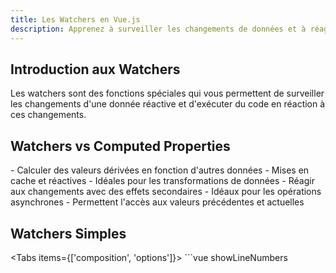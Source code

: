 ```yaml
---
title: Les Watchers en Vue.js
description: Apprenez à surveiller les changements de données et à réagir en conséquence à l'aide des watchers en Vue.js.
---
```



## Introduction aux Watchers

<Callout type="info">
  Les watchers sont des fonctions spéciales qui vous permettent de surveiller les changements d'une donnée réactive et d'exécuter du code en réaction à ces changements.
</Callout>

## Watchers vs Computed Properties

<Cards>
  <Card title="Computed Properties" icon="🧮">
    - Calculer des valeurs dérivées en fonction d'autres données
    - Mises en cache et réactives
    - Idéales pour les transformations de données
  </Card>
  <Card title="Watchers" icon="👀">
    - Réagir aux changements avec des effets secondaires
    - Idéaux pour les opérations asynchrones
    - Permettent l'accès aux valeurs précédentes et actuelles
  </Card>
</Cards>

## Watchers Simples

<Tabs items={['composition', 'options']}>
  <Tab label="Composition API" value="composition">
    ```vue showLineNumbers
    <script setup>
    import { ref, watch } from 'vue'
    
    const message = ref('Hello Vue!')
    
    // Surveiller une propriété réactive
    watch(message, (newValue, oldValue) => {
      console.log('Message changé:')
      console.log('Nouvelle valeur:', newValue)
      console.log('Ancienne valeur:', oldValue)
    })
    
    function updateMessage() {
      message.value = 'Message mis à jour à ' + new Date().toLocaleTimeString()
    }
    </script>
    
    <template>
      <div>
        <p>{{ message }}</p>
        <button @click="updateMessage">Mettre à jour</button>
      </div>
    </template>
    ```
  </Tab>
  <Tab label="Options API" value="options">
    ```vue showLineNumbers
    <script>
    export default {
      data() {
        return {
          message: 'Hello Vue!'
        }
      },
      
      // Déclarer les watchers dans l'option "watch"
      watch: {
        message(newValue, oldValue) {
          console.log('Message changé:')
          console.log('Nouvelle valeur:', newValue)
          console.log('Ancienne valeur:', oldValue)
        }
      },
      
      methods: {
        updateMessage() {
          this.message = 'Message mis à jour à ' + new Date().toLocaleTimeString()
        }
      }
    }
    </script>
    
    <template>
      <div>
        <p>{{ message }}</p>
        <button @click="updateMessage">Mettre à jour</button>
      </div>
    </template>
    ```
  </Tab>
</Tabs>

## Surveiller des Sources de Données Complexes

### Surveiller un Objet

```vue showLineNumbers
<script setup>
import { reactive, watch } from 'vue'

const user = reactive({
  name: 'Alice',
  age: 25,
  address: {
    city: 'Paris',
    country: 'France'
  }
})

// Surveiller l'objet entier (par défaut, surveillance non profonde)
watch(user, (newValue, oldValue) => {
  console.log('Utilisateur mis à jour:', newValue)
  
  // ⚠️ ATTENTION: Dans le cas d'un objet réactif (reactive),
  // newValue et oldValue seront identiques car ils font référence
  // au même objet qui a été modifié
}, { deep: false })

// Surveiller l'objet avec deep: true pour détecter les changements imbriqués
watch(user, (newValue) => {
  console.log('Changement détecté dans l\'objet utilisateur (y compris imbriqué):', newValue)
  console.log('Ville:', newValue.address.city)
}, { deep: true })

// Surveiller une propriété spécifique de l'objet
watch(() => user.age, (newAge, oldAge) => {
  console.log(`L'âge a changé de ${oldAge} à ${newAge}`)
})

// Surveiller une propriété imbriquée
watch(() => user.address.city, (newCity, oldCity) => {
  console.log(`La ville a changé de ${oldCity} à ${newCity}`)
})
</script>

<template>
  <div>
    <h2>Utilisateur</h2>
    <div>
      <label>Nom: </label>
      <input v-model="user.name">
    </div>
    <div>
      <label>Âge: </label>
      <input type="number" v-model.number="user.age">
    </div>
    <div>
      <label>Ville: </label>
      <input v-model="user.address.city">
    </div>
    <div>
      <label>Pays: </label>
      <input v-model="user.address.country">
    </div>
  </div>
</template>
```

### Surveiller Plusieurs Sources

```vue showLineNumbers
<script setup>
import { ref, watch } from 'vue'

const firstName = ref('Jean')
const lastName = ref('Dupont')
const age = ref(30)

// Surveiller plusieurs sources à la fois
watch([firstName, lastName], ([newFirstName, newLastName], [oldFirstName, oldLastName]) => {
  console.log(
    `Le nom a changé de ${oldFirstName} ${oldLastName} à ${newFirstName} ${newLastName}`
  )
})

// Surveiller 3 sources avec une fonction de callback commune
watch([firstName, lastName, age], (newValues, oldValues) => {
  console.log('Nouvelles valeurs:', newValues)
  console.log('Anciennes valeurs:', oldValues)
  
  const [newFirstName, newLastName, newAge] = newValues
  const [oldFirstName, oldLastName, oldAge] = oldValues
  
  const changes = []
  if (newFirstName !== oldFirstName) changes.push('prénom')
  if (newLastName !== oldLastName) changes.push('nom')
  if (newAge !== oldAge) changes.push('âge')
  
  console.log(`Changements détectés: ${changes.join(', ')}`)
})
</script>

<template>
  <div>
    <div>
      <label>Prénom: </label>
      <input v-model="firstName">
    </div>
    <div>
      <label>Nom: </label>
      <input v-model="lastName">
    </div>
    <div>
      <label>Âge: </label>
      <input type="number" v-model.number="age">
    </div>
  </div>
</template>
```

## Watchers Immédiats 

<Callout type="info">
  Par défaut, les watchers sont déclenchés uniquement lorsque la valeur surveillée change. Avec l'option `immediate: true`, le watcher s'exécute également dès sa création.
</Callout>

```vue showLineNumbers
<script setup>
import { ref, watch } from 'vue'

const searchQuery = ref('')
const searchResults = ref([])
const loading = ref(false)

// Watcher immédiat qui se déclenche dès la création
watch(searchQuery, async (newQuery) => {
  if (newQuery.trim() === '') {
    searchResults.value = []
    return
  }
  
  loading.value = true
  try {
    // Simulation d'une requête API
    const response = await fetch(`https://api.example.com/search?q=${newQuery}`)
    searchResults.value = await response.json()
  } catch (error) {
    console.error('Erreur de recherche:', error)
    searchResults.value = []
  } finally {
    loading.value = false
  }
}, { immediate: true }) // ← Le watcher s'exécute immédiatement
</script>

<template>
  <div>
    <input 
      v-model="searchQuery" 
      placeholder="Rechercher..."
      type="search"
    />
    
    <div v-if="loading">Chargement...</div>
    
    <ul v-else-if="searchResults.length > 0">
      <li v-for="result in searchResults" :key="result.id">
        {{ result.title }}
      </li>
    </ul>
    
    <p v-else-if="searchQuery.trim() && !loading">
      Aucun résultat trouvé.
    </p>
  </div>
</template>
```

## Options Additionnelles des Watchers

<Cards>
  <Card title="deep" icon="🔍">
    Surveiller de manière récursive les propriétés imbriquées d'un objet
  </Card>
  <Card title="immediate" icon="⚡">
    Exécuter le watcher immédiatement lors de sa création
  </Card>
  <Card title="flush" icon="🔄">
    Contrôler le timing de l'exécution du watcher (`'pre'`, `'post'`, `'sync'`)
  </Card>
  <Card title="onTrack/onTrigger" icon="🐛">
    Hooks de débogage pour comprendre quand le watcher est déclenché
  </Card>
</Cards>

```vue showLineNumbers
<script setup>
import { reactive, watch } from 'vue'

const state = reactive({
  nested: {
    count: 0
  },
  items: ['a', 'b', 'c']
})

// Exemple complet avec plusieurs options
watch(
  () => state,
  (newValue, oldValue) => {
    console.log('État changé:', newValue)
  },
  {
    deep: true,        // Surveillance profonde
    immediate: true,   // Exécution immédiate
    flush: 'post',     // Exécuter après la mise à jour du DOM
    
    // Hooks de débogage (en mode développement uniquement)
    onTrack(event) {
      console.log('Propriété suivie:', event)
    },
    onTrigger(event) {
      console.log('Déclenchement du watcher:', event)
    }
  }
)
</script>
```

## Arrêter un Watcher

<Callout type="warning">
  La fonction `watch` retourne une fonction de nettoyage qui peut être appelée pour arrêter le watcher.
</Callout>

```vue showLineNumbers
<script setup>
import { ref, watch, onBeforeUnmount } from 'vue'

const count = ref(0)
const isWatching = ref(true)

// Créer un watcher et stocker la fonction d'arrêt
const stopWatcher = watch(count, (newValue) => {
  console.log('Le compteur a changé:', newValue)
  
  // Arrêter le watcher après un certain seuil
  if (newValue >= 5) {
    stopWatcher() // Arrêter manuellement
    isWatching.value = false
    console.log('Watcher arrêté car le seuil de 5 est atteint')
  }
})

// Autre watcher pour démontrer l'arrêt dans onBeforeUnmount
const anotherWatcher = watch(isWatching, (value) => {
  console.log('État de surveillance changé:', value)
})

onBeforeUnmount(() => {
  // Nettoyage des watchers avant le démontage du composant
  stopWatcher() // Si ce n'est pas déjà fait
  anotherWatcher() // Arrêter le second watcher
})

function increment() {
  count.value++
}

function restartWatching() {
  // Redémarrer le watcher en créant un nouveau
  if (!isWatching.value) {
    const newStopWatcher = watch(count, (newValue) => {
      console.log('Nouveau watcher: compteur changé à', newValue)
    })
    
    // Remplacer la fonction d'arrêt
    stopWatcher = newStopWatcher
    isWatching.value = true
  }
}
</script>

<template>
  <div>
    <p>Compteur: {{ count }}</p>
    <p>Surveillance active: {{ isWatching }}</p>
    
    <button @click="increment">Incrémenter</button>
    <button @click="restartWatching" :disabled="isWatching">
      Redémarrer la surveillance
    </button>
  </div>
</template>
```

## watchEffect - Surveillance Automatique des Dépendances

<Callout type="info">
  `watchEffect` est une alternative plus concise à `watch` qui surveille automatiquement toutes les dépendances réactives utilisées dans sa fonction de callback.
</Callout>

```vue showLineNumbers
<script setup>
import { ref, reactive, watchEffect } from 'vue'

const userId = ref(1)
const user = reactive({
  name: '',
  email: ''
})
const loading = ref(false)

// watchEffect surveille automatiquement toutes les dépendances réactives
// utilisées à l'intérieur de sa fonction
watchEffect(async () => {
  // userId.value est automatiquement surveillé
  const id = userId.value
  
  if (id <= 0) return
  
  loading.value = true
  try {
    const response = await fetch(`https://jsonplaceholder.typicode.com/users/${id}`)
    const data = await response.json()
    
    // Mise à jour des propriétés réactives
    user.name = data.name
    user.email = data.email
  } catch (error) {
    console.error('Erreur lors du chargement:', error)
  } finally {
    loading.value = false
  }
})

function changeUser(id) {
  userId.value = id
}
</script>

<template>
  <div>
    <h2>Détails de l'utilisateur</h2>
    
    <div class="user-selector">
      <button @click="changeUser(1)">Utilisateur 1</button>
      <button @click="changeUser(2)">Utilisateur 2</button>
      <button @click="changeUser(3)">Utilisateur 3</button>
    </div>
    
    <div v-if="loading">Chargement...</div>
    
    <div v-else class="user-details">
      <p><strong>ID:</strong> {{ userId }}</p>
      <p><strong>Nom:</strong> {{ user.name }}</p>
      <p><strong>Email:</strong> {{ user.email }}</p>
    </div>
  </div>
</template>
```

## watchPostEffect et watchSyncEffect

<Callout type="info">
  Vue fournit également des variantes de `watchEffect` avec différents timings d'exécution.
</Callout>

```vue showLineNumbers
<script setup>
import { ref, watchEffect, watchPostEffect, watchSyncEffect } from 'vue'

const count = ref(0)
const element = ref(null)

// Exécuté avant les mises à jour du DOM (par défaut)
watchEffect(() => {
  console.log('watchEffect - count:', count.value)
  // Ne peut pas accéder aux changements DOM actualisés
})

// Exécuté après les mises à jour du DOM
watchPostEffect(() => {
  console.log('watchPostEffect - count:', count.value)
  // Peut accéder aux changements DOM actualisés
  if (element.value) {
    console.log('Hauteur de l\'élément:', element.value.offsetHeight)
  }
})

// Exécuté de manière synchrone
watchSyncEffect(() => {
  console.log('watchSyncEffect - count:', count.value)
  // Attention: Peut causer plusieurs rendus en cascade si utilisé incorrectement
})
</script>

<template>
  <div>
    <p ref="element">Compteur: {{ count }}</p>
    <button @click="count++">Incrémenter</button>
  </div>
</template>
```

## Gestion des Erreurs dans les Watchers

```vue showLineNumbers
<script setup>
import { ref, watch } from 'vue'

const userData = ref('')
const error = ref(null)

// Watcher avec gestion d'erreurs
watch(userData, async (newData) => {
  if (!newData.trim()) return
  
  error.value = null
  
  try {
    // Simulation d'une opération risquée
    if (newData === 'error') {
      throw new Error('Données invalides')
    }
    
    // Traitement réussi
    console.log('Données traitées avec succès:', newData)
  } catch (err) {
    // Gestion de l'erreur
    console.error('Erreur dans le watcher:', err)
    error.value = err.message
  }
})
</script>

<template>
  <div>
    <input v-model="userData" placeholder="Entrez des données...">
    <p>Entrez 'error' pour simuler une erreur</p>
    
    <div v-if="error" class="error">
      Erreur: {{ error }}
    </div>
  </div>
</template>

<style>
.error {
  color: red;
  border: 1px solid red;
  padding: 8px;
  margin-top: 10px;
  border-radius: 4px;
}
</style>
```

## Exercice Pratique

<Callout type="info">
  Créez un générateur de mots de passe avec watchers pour valider la force du mot de passe en temps réel.
</Callout>

```vue showLineNumbers
<script setup>
import { ref, reactive, computed, watch } from 'vue'

// État du formulaire
const passwordForm = reactive({
  password: '',
  length: 12,
  includeNumbers: true,
  includeSymbols: true,
  includeUppercase: true
})

// État de validation
const passwordStrength = ref(0)
const strengthText = ref('')
const strengthColor = ref('')
const validationIssues = ref([])

// Générer un mot de passe aléatoire
function generatePassword() {
  const uppercaseChars = 'ABCDEFGHIJKLMNOPQRSTUVWXYZ'
  const lowercaseChars = 'abcdefghijklmnopqrstuvwxyz'
  const numberChars = '0123456789'
  const symbolChars = '!@#$%^&*()_+[]{}|;:,.<>?'
  
  let chars = lowercaseChars
  if (passwordForm.includeUppercase) chars += uppercaseChars
  if (passwordForm.includeNumbers) chars += numberChars
  if (passwordForm.includeSymbols) chars += symbolChars
  
  let password = ''
  for (let i = 0; i < passwordForm.length; i++) {
    const randomIndex = Math.floor(Math.random() * chars.length)
    password += chars[randomIndex]
  }
  
  passwordForm.password = password
}

// Surveiller les changements de mot de passe pour l'évaluation
watch(() => passwordForm.password, (newPassword) => {
  // Réinitialiser les problèmes de validation
  validationIssues.value = []
  
  // Vérifier la longueur
  if (newPassword.length < 8) {
    validationIssues.value.push('Le mot de passe doit contenir au moins 8 caractères')
  }
  
  // Vérifier la présence de chiffres
  if (!/\d/.test(newPassword)) {
    validationIssues.value.push('Le mot de passe doit contenir au moins un chiffre')
  }
  
  // Vérifier la présence de lettres majuscules
  if (!/[A-Z]/.test(newPassword)) {
    validationIssues.value.push('Le mot de passe doit contenir au moins une lettre majuscule')
  }
  
  // Vérifier la présence de symboles
  if (!/[^A-Za-z0-9]/.test(newPassword)) {
    validationIssues.value.push('Le mot de passe doit contenir au moins un symbole')
  }
  
  // Calculer la force du mot de passe
  calculatePasswordStrength(newPassword)
})

// Surveiller les options pour générer automatiquement un nouveau mot de passe
watch(
  [
    () => passwordForm.length,
    () => passwordForm.includeNumbers,
    () => passwordForm.includeSymbols,
    () => passwordForm.includeUppercase
  ],
  () => {
    generatePassword()
  }
)

// Calculer la force du mot de passe
function calculatePasswordStrength(password) {
  if (!password) {
    passwordStrength.value = 0
    strengthText.value = ''
    strengthColor.value = ''
    return
  }
  
  let strength = 0
  
  // Longueur
  strength += Math.min(6, Math.floor(password.length / 3))
  
  // Complexité
  if (/[A-Z]/.test(password)) strength += 1
  if (/[a-z]/.test(password)) strength += 1
  if (/\d/.test(password)) strength += 1
  if (/[^A-Za-z0-9]/.test(password)) strength += 1
  
  // Variété de caractères
  const uniqueChars = new Set(password.split('')).size
  strength += Math.min(2, Math.floor(uniqueChars / 4))
  
  // Score final (max 10)
  passwordStrength.value = Math.min(10, strength)
  
  // Texte et couleur basés sur la force
  if (passwordStrength.value <= 3) {
    strengthText.value = 'Faible'
    strengthColor.value = '#ff4d4d'
  } else if (passwordStrength.value <= 6) {
    strengthText.value = 'Moyen'
    strengthColor.value = '#ffaa00'
  } else if (passwordStrength.value <= 8) {
    strengthText.value = 'Fort'
    strengthColor.value = '#00cc00'
  } else {
    strengthText.value = 'Très fort'
    strengthColor.value = '#00aa00'
  }
}

// Générer un mot de passe initial
generatePassword()
</script>

<template>
  <div class="password-generator">
    <h2>Générateur de Mot de Passe</h2>
    
    <div class="password-display">
      <input 
        type="text" 
        v-model="passwordForm.password"
        readonly
      >
      <button @click="generatePassword">Générer</button>
    </div>
    
    <div class="strength-meter">
      <div class="strength-label">
        Force : 
        <span :style="{ color: strengthColor }">{{ strengthText }}</span>
      </div>
      <div class="strength-bar">
        <div 
          class="strength-progress" 
          :style="{ 
            width: `${passwordStrength * 10}%`, 
            backgroundColor: strengthColor 
          }"
        ></div>
      </div>
    </div>
    
    <div v-if="validationIssues.length > 0" class="validation-issues">
      <ul>
        <li v-for="(issue, index) in validationIssues" :key="index">
          {{ issue }}
        </li>
      </ul>
    </div>
    
    <div class="options">
      <div class="option">
        <label>Longueur: {{ passwordForm.length }}</label>
        <input 
          type="range" 
          v-model.number="passwordForm.length" 
          min="6" 
          max="30"
        >
      </div>
      
      <div class="option">
        <label>
          <input 
            type="checkbox" 
            v-model="passwordForm.includeUppercase"
          >
          Inclure des majuscules (A-Z)
        </label>
      </div>
      
      <div class="option">
        <label>
          <input 
            type="checkbox" 
            v-model="passwordForm.includeNumbers"
          >
          Inclure des chiffres (0-9)
        </label>
      </div>
      
      <div class="option">
        <label>
          <input 
            type="checkbox" 
            v-model="passwordForm.includeSymbols"
          >
          Inclure des symboles (!@#$%^&*)
        </label>
      </div>
    </div>
  </div>
</template>

<style scoped>
.password-generator {
  max-width: 500px;
  margin: 0 auto;
  padding: 20px;
  border: 1px solid #ddd;
  border-radius: 8px;
  box-shadow: 0 2px 4px rgba(0,0,0,0.1);
}

.password-display {
  display: flex;
  margin-bottom: 20px;
}

.password-display input {
  flex: 1;
  padding: 10px;
  font-family: monospace;
  font-size: 16px;
  border: 1px solid #ddd;
  border-radius: 4px 0 0 4px;
}

.password-display button {
  padding: 10px 15px;
  background-color: #4CAF50;
  color: white;
  border: none;
  border-radius: 0 4px 4px 0;
  cursor: pointer;
}

.strength-meter {
  margin-bottom: 20px;
}

.strength-label {
  margin-bottom: 5px;
}

.strength-bar {
  height: 10px;
  background-color: #f0f0f0;
  border-radius: 5px;
  overflow: hidden;
}

.strength-progress {
  height: 100%;
  transition: width 0.3s, background-color 0.3s;
}

.validation-issues {
  background-color: #fff8f8;
  padding: 10px;
  margin-bottom: 20px;
  border: 1px solid #ffcccc;
  border-radius: 4px;
}

.validation-issues ul {
  margin: 0;
  padding-left: 20px;
}

.validation-issues li {
  color: #cc0000;
}

.options {
  border-top: 1px solid #eee;
  padding-top: 15px;
}

.option {
  margin-bottom: 10px;
}

.option label {
  display: flex;
  align-items: center;
  gap: 8px;
}

.option input[type="range"] {
  width: 100%;
  margin-top: 5px;
}
</style>
```

## Bonnes Pratiques

<Cards>
  <Card title="Garder les Watchers Simples" icon="⚡">
    Évitez la logique trop complexe dans un seul watcher
  </Card>
  <Card title="Éviter les Boucles Infinies" icon="🔄">
    Attention à ne pas modifier une propriété observée dans son propre watcher
  </Card>
  <Card title="Préférer Computed Quand Possible" icon="🧮">
    Pour de simples dérivations, utilisez des propriétés computed
  </Card>
  <Card title="Nettoyage Approprié" icon="🧹">
    Arrêtez les watchers qui ne sont plus nécessaires
  </Card>
</Cards>

## Prochaines Étapes

<Cards>
  <Card title="Composants" href="composants" icon="🧩">
    Découvrez comment créer et utiliser des composants réutilisables
  </Card>
  <Card title="Props" href="props" icon="🔄">
    Apprenez à passer des données aux composants enfants
  </Card>
</Cards> 